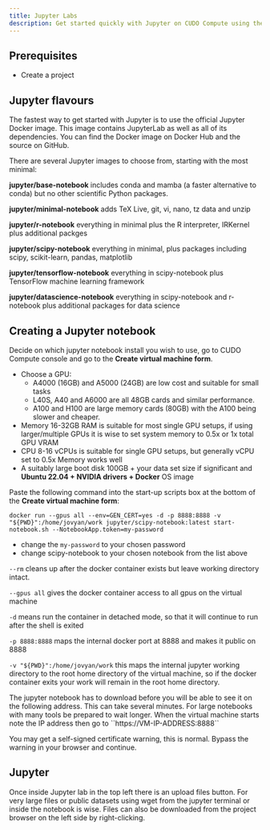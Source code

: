 ```yaml
---
title: Jupyter Labs
description: Get started quickly with Jupyter on CUDO Compute using the official Jupyter Docker image.
---
```


## Prerequisites

- Create a project

## Jupyter flavours

The fastest way to get started with Jupyter is to use the official Jupyter Docker image. This image contains JupyterLab as well as all of its dependencies. You can find the Docker image on Docker Hub and the source on GitHub.

There are several Jupyter images to choose from, starting with the most minimal:

**jupyter/base-notebook** includes conda and mamba (a faster alternative to conda) but no other scientific Python packages.

**jupyter/minimal-notebook** adds TeX Live, git, vi, nano, tz data and unzip

**jupyter/r-notebook** everything in minimal plus the R interpreter, IRKernel plus additional packges

**jupyter/scipy-notebook** everything in minimal, plus packages including scipy, scikit-learn, pandas, matplotlib

**jupyter/tensorflow-notebook** everything in scipy-notebook plus TensorFlow machine learning framework

**jupyter/datascience-notebook** everything in scipy-notebook and r-notebook plus additional packages for data science

## Creating a Jupyter notebook
Decide on which jupyter notebook install you wish to use, go to CUDO Compute console and go to the **Create virtual machine form**.
- Choose a GPU:
    - A4000 (16GB) and A5000 (24GB) are low cost and suitable for small tasks
    - L40S, A40 and A6000 are all 48GB cards and similar performance.
    - A100 and H100 are large memory cards (80GB) with the A100 being slower and cheaper.
- Memory 16-32GB RAM is suitable for most single GPU setups, if using larger/multiple GPUs it is wise to set system memory to 0.5x or 1x total GPU VRAM
- CPU 8-16 vCPUs is suitable for single GPU setups, but generally vCPU set to 0.5x Memory works well
- A suitably large boot disk 100GB + your data set size if significant and **Ubuntu 22.04 + NVIDIA drivers + Docker** OS image

Paste the following command into the start-up scripts box at the bottom of the **Create virtual machine form**:

```shell
docker run --gpus all --env=GEN_CERT=yes -d -p 8888:8888 -v "${PWD}":/home/jovyan/work jupyter/scipy-notebook:latest start-notebook.sh --NotebookApp.token=my-password
```

- change the ``my-password`` to your chosen password
- change scipy-notebook to your chosen notebook from the list above

``--rm`` cleans up after the docker container exists but leave working directory intact.

``--gpus all`` gives the docker container access to all gpus on the virtual machine

``-d`` means run the container in detached mode, so that it will continue to run after the shell is exited

``-p 8888:8888`` maps the internal docker port at 8888 and makes it public on 8888

``-v "${PWD}":/home/jovyan/work`` this maps the internal jupyter working directory to the root home directory of the virtual machine,
so if the docker container exits your work will remain in the root home directory.

<Note>
The jupyter notebook has to download before you will be able to see it on the following address. This can take several minutes. For large notebooks with many tools be prepared to wait longer.
</Note>
When the virtual machine starts note the IP address then go to ``https://VM-IP-ADDRESS:8888``

You may get a self-signed certificate warning, this is normal. Bypass the warning in your browser and continue.

## Jupyter
Once inside Jupyter lab in the top left there is an upload files button. For very large files or public datasets using wget from the jupyter terminal or inside the notebook is wise.
Files can also be downloaded from the project browser on the left side by right-clicking.
